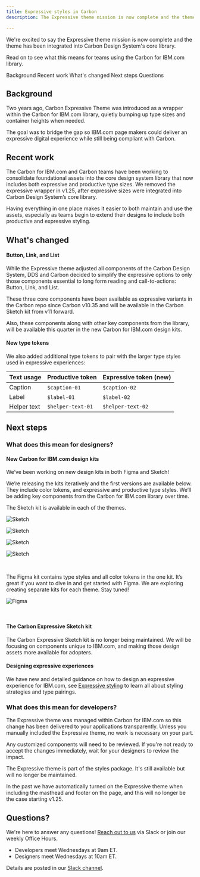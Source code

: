 ```yaml
---
title: Expressive styles in Carbon
description: The Expressive theme mission is now complete and the theme has been integrated into Carbon Design System's core library. Read on to see what this means for teams using the Carbon for IBM.com library.

---
```


<PageDescription>

We're excited to say the Expressive theme mission is now complete and the theme has been integrated into Carbon Design System's core library. 

Read on to see what this means for teams using the Carbon for IBM.com library.

</PageDescription>

<AnchorLinks>

<AnchorLink>Background</AnchorLink>
<AnchorLink>Recent work</AnchorLink>
<AnchorLink>What's changed</AnchorLink>
<AnchorLink>Next steps</AnchorLink>
<AnchorLink>Questions</AnchorLink>

</AnchorLinks>

## Background

Two years ago, Carbon Expressive Theme was introduced as a wrapper within the Carbon for IBM.com library, quietly bumping up type sizes and container heights when needed.

The goal was to bridge the gap so IBM.com page makers could deliver an expressive digital experience while still being compliant with Carbon.

## Recent work

The Carbon for IBM.com and Carbon teams have been working to consolidate foundational assets into the core design system library that now includes both expressive and productive type sizes. We removed the expressive wrapper in v1.25, after expressive sizes were integrated into Carbon Design System’s core library.

Having everything in one place makes it easier to both maintain and use the assets, especially as teams begin to extend their designs to include both productive and expressive styling.

## What's changed

#### Button, Link, and List 

While the Expressive theme adjusted all components of the Carbon Design System, DDS and Carbon decided to simplify the expressive options to only those components essential to long form reading and call-to-actions: Button, Link, and List.

These three core components have been available as expressive variants in the Carbon repo since Carbon v10.35 and will be available in the Carbon Sketch kit from v11 forward. 

Also, these components along with other key components from the library, will be available this quarter in the new Carbon for IBM.com design kits. 

#### New type tokens

We also added additional type tokens to pair with the larger type styles used in expressive experiences:

| Text usage    | Productive token    | Expressive token (new) |
| ------------- | ------------------- | ------------------ |
| Caption       | `$caption-01`         | `$caption-02`        |
| Label         | `$label-01`           | `$label-02`          |
| Helper text   | `$helper-text-01`     | `$helper-text-02`    |

## Next steps

### What does this mean for designers?

#### New Carbon for IBM.com design kits

We’ve been working on new design kits in both Figma and Sketch! 

We’re releasing the kits iteratively and the first versions are available below. They include color tokens, and expressive and productive type styles. We’ll be adding key components from the Carbon for IBM.com library over time. 

The Sketch kit is available in each of the themes. 

<Row className="resource-card-group">
  <Column colMd={4} colLg={4} noGutterSm>
    <ResourceCard
      subTitle="White theme"
      actionIcon="launch"
      href="sketch://add-library/cloud/20571650-189d-46ac-ab63-f6e8cc456424"
    >

![Sketch](./../../images/icon/sketch-symbol.svg)

</ResourceCard>
  </Column>

  <Column colMd={4} colLg={4} noGutterSm>
    <ResourceCard
      subTitle="Gray 10 theme"
      actionIcon="launch"
      href="sketch://add-library/cloud/8925339e-7e68-485a-ad49-e201a5b816e2"
    >

![Sketch](./../../images/icon/sketch-symbol.svg)

</ResourceCard>
  </Column>

  <Column colMd={4} colLg={4} noGutterSm>
    <ResourceCard
      subTitle="Gray 90 theme"
      actionIcon="launch"
      href="sketch://add-library/cloud/52524786-a6e5-4803-a4f8-35c8719d0a48"
    >

![Sketch](./../../images/icon/sketch-symbol.svg)

</ResourceCard>
  </Column>

  <Column colMd={4} colLg={4} noGutterSm>
    <ResourceCard
      subTitle="Gray 100 theme"
      actionIcon="launch"
      href="sketch://add-library/cloud/3aabfab0-f41f-4ea7-ba1a-01ea0ee45642"
    >

![Sketch](./../../images/icon/sketch-symbol.svg)

</ResourceCard>
  </Column>

</Row>

<br/>

The Figma kit contains type styles and all color tokens in the one kit. It’s great if you want to dive in and get started with Figma. We are exploring creating separate kits for each theme. Stay tuned!

<Row className="resource-card-group">
  <Column colMd={4} colLg={4} noGutterSm>
    <ResourceCard
      subTitle="All themes"
      actionIcon="launch"
      href="https://www.figma.com/file/O6R9yl3wXFyBry4l2tz6h4/Carbon-for-IBM.com-Design-Kit?node-id=0%3A1"
    >

![Figma](./../../images/icon/figma.svg)

</ResourceCard>
  </Column>

</Row>

<br/>

#### The Carbon Expressive Sketch kit 
The Carbon Expressive Sketch kit is no longer being maintained. We will be focusing on components unique to IBM.com, and making those design assets more available for adopters.

#### Designing expressive experiences 

We have new and detailed guidance on how to design an expressive experience for IBM.com, see [Expressive styling](../guidelines/expressive-styling/overview) to learn all about styling strategies and type pairings.

### What does this mean for developers?

The Expressive theme was managed within Carbon for IBM.com so this change has been delivered to your applications transparently. Unless you manually included the Expressive theme, no work is necessary on your part.

Any customized components will need to be reviewed. If you're not ready to accept the changes immediately, wait for your designers to review the impact.

The Expressive theme is part of the styles package. It's still available but will no longer be maintained.

In the past we have automatically turned on the Expressive theme when including the masthead and footer on the page, and this will no longer be the case starting v1.25.

## Questions?

We're here to answer any questions! [Reach out to us](https://cognitive-app.slack.com/archives/C2PLX8GQ6) via Slack or join our weekly Office Hours. 

- Developers meet Wednesdays at 9am ET.
- Designers meet Wednesdays at 10am ET. 

Details are posted in our [Slack channel](https://cognitive-app.slack.com/archives/C2PLX8GQ6).